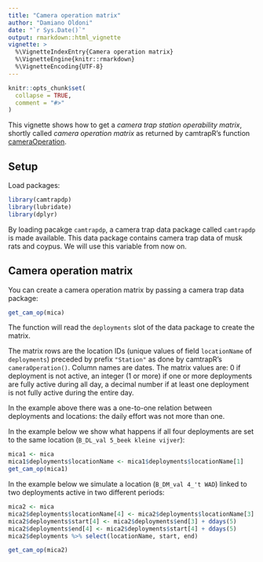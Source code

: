 ```yaml
---
title: "Camera operation matrix"
author: "Damiano Oldoni"
date: "`r Sys.Date()`"
output: rmarkdown::html_vignette
vignette: >
  %\VignetteIndexEntry{Camera operation matrix}
  %\VignetteEngine{knitr::rmarkdown}
  %\VignetteEncoding{UTF-8}
---
```


```r
knitr::opts_chunk$set(
  collapse = TRUE,
  comment = "#>"
)
```

This vignette shows how to get a _camera trap station operability matrix_, shortly called _camera operation matrix_ as returned by camtrapR's function [cameraOperation](https://jniedballa.github.io/camtrapR/reference/cameraOperation.html).

## Setup

Load packages:

```r
library(camtrapdp)
library(lubridate)
library(dplyr)
```

By loading pacakge `camtrapdp`, a camera trap data package called `camtrapdp` is made available. This data package contains camera trap data of musk rats and coypus. We will use this variable from now on.

## Camera operation matrix

You can create a camera operation matrix by passing a camera trap data package:

```r
get_cam_op(mica)
```

The function will read the `deployments` slot of the data package to create the matrix.

The matrix rows are the location IDs (unique values of field `locationName` of `deployments`) preceded by prefix `"Station"` as done by camtrapR's `cameraOperation()`. Column names are dates. The matrix values are: 0 if deployment is not active, an integer (1 or more) if one or more deployments are fully active during all day, a decimal number if at least one deployment is not fully active during the entire day.

In the example above there was a one-to-one relation between deployments and locations: the daily effort was not more than one.

In the example below we show what happens if all four deployments are set to the same location (`B_DL_val 5_beek kleine vijver`):

```r
mica1 <- mica
mica1$deployments$locationName <- mica1$deployments$locationName[1]
get_cam_op(mica1)
```

In the example below we simulate a location (`B_DM_val 4_'t WAD`) linked to two deployments active in two different periods:

```r
mica2 <- mica
mica2$deployments$locationName[4] <- mica2$deployments$locationName[3]
mica2$deployments$start[4] <- mica2$deployments$end[3] + ddays(5)
mica2$deployments$end[4] <- mica2$deployments$start[4] + ddays(5)
mica2$deployments %>% select(locationName, start, end)
```

```r
get_cam_op(mica2)
```
